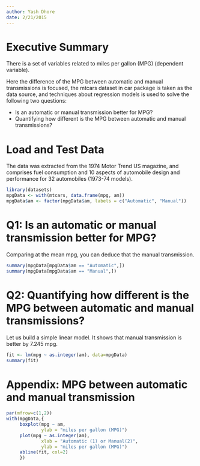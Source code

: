 ```yaml
---
author: Yash Dhore
date: 2/21/2015
---
```


Executive Summary
========================================================

There is a set of variables related to miles per gallon (MPG) (dependent variable).

Here the difference of the MPG between automatic and manual transmissions is focused, the mtcars dataset in car package is taken as the data source, and techniques about regression models is used to solve the following two questions:

- Is an automatic or manual transmission better for MPG?
- Quantifying how different is the MPG between automatic and manual transmissions?

Load and Test Data
========================================================
The data was extracted from the 1974 Motor Trend US magazine, and comprises fuel consumption and 10 aspects of automobile design and performance for 32 automobiles (1973-74 models).


```r
library(datasets)
mpgData <- with(mtcars, data.frame(mpg, am))
mpgData$am <- factor(mpgData$am, labels = c("Automatic", "Manual"))

```

Q1: Is an automatic or manual transmission better for MPG?
========================================================

Comparing at the mean mpg, you can deduce that the manual transmission.

```r
summary(mpgData[mpgData$am == "Automatic",])
summary(mpgData[mpgData$am == "Manual",])
```

Q2: Quantifying how different is the MPG between automatic and manual transmissions?
====================================================================================

Let us build a simple linear model. It shows that manual transmission is better by 7.245 mpg.

```r
fit <- lm(mpg ~ as.integer(am), data=mpgData)
summary(fit)
```

Appendix: MPG between automatic and manual transmission
=======================================================

```r
par(mfrow=c(1,2))
with(mpgData,{
     boxplot(mpg ~ am, 
             ylab = "miles per gallon (MPG)")
     plot(mpg ~ as.integer(am),
             xlab = "Automatic (1) or Manual(2)",
             ylab = "miles per gallon (MPG)")
     abline(fit, col=2)
     })
```


